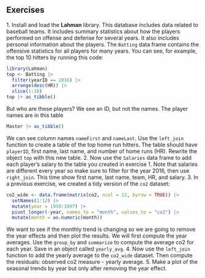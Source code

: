 ## Exercises 
1\. Install and load the __Lahman__ library. This database includes data related to baseball teams. It includes summary statistics about how the players performed on offense and defense for several years. It also includes personal information about the players. 
The `Batting` data frame contains the offensive statistics for all players for many years. You can see, for example, the top 10 hitters by running this code: 
```{r, eval=FALSE} 
library(Lahman) 
top <- Batting |>  
  filter(yearID == 2016) |> 
  arrange(desc(HR)) |> 
  slice(1:10) 
top |> as_tibble() 
``` 
But who are these players? We see an ID, but not the names. The player names are in this table 
```{r, eval=FALSE} 
Master |> as_tibble() 
``` 
We can see column names `nameFirst` and `nameLast`. Use the `left_join` function to create a table of the top home run hitters. The table should have `playerID`, first name, last name, and number of home runs (HR).  Rewrite the object `top` with this new table. 
2\. Now use the `Salaries` data frame to add each player's salary to the table you created in exercise 1. Note that salaries are different every year so make sure to filter for the year 2016, then use `right_join`. This time show first name, last name, team, HR, and salary. 
3\. In a previous exercise, we created a tidy version of the `co2` dataset: 
```{r, eval=FALSE} 
co2_wide <- data.frame(matrix(co2, ncol = 12, byrow = TRUE)) |>  
  setNames(1:12) |> 
  mutate(year = 1959:1997) |> 
  pivot_longer(-year, names_to = "month", values_to = "co2") |> 
  mutate(month = as.numeric(month)) 
``` 
We want to see if the monthly trend is changing so we are going to remove the year effects and then plot the results. We will first compute the year averages. Use the `group_by` and `summarize` to compute the average co2 for each year. Save in an object called `yearly_avg`. 
4\. Now use the `left_join` function to add the yearly average to the `co2_wide` dataset. Then compute the residuals: observed co2 measure - yearly average. 
5\. Make a plot of the seasonal trends by year but only after removing the year effect. 

 
